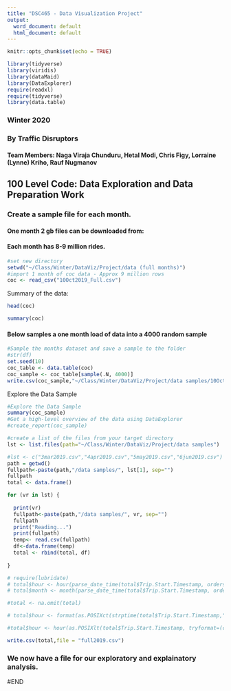 ```yaml
---
title: "DSC465 - Data Visualization Project"
output:
  word_document: default
  html_document: default
---
```


```r
knitr::opts_chunk$set(echo = TRUE)
```

```r
library(tidyverse)
library(viridis)
library(dataMaid)
library(DataExplorer)
require(readxl)
require(tidyverse)
library(data.table)
```

### Winter 2020

### By Traffic Disruptors 
#### Team Members: Naga Viraja Chunduru, Hetal Modi, Chris Figy, Lorraine (Lynne) Kriho, Rauf Nugmanov 

## 100 Level Code: Data Exploration and Data Preparation Work

### Create a sample file for each month.

#### One month 2 gb files can be downloaded from:
#### Each month has 8-9 million rides.

```r
#set new directory
setwd("~/Class/Winter/DataViz/Project/data (full months)")
#import 1 month of coc data - Approx 9 million rows
coc <- read_csv("10Oct2019_Full.csv")
```
Summary of the data:
```r
head(coc)

summary(coc)

```

#### Below samples a one month load of data into a 4000 random sample
```r
#Sample the months dataset and save a sample to the folder
#str(df)
set.seed(10)
coc_table <- data.table(coc)
coc_sample <- coc_table[sample(.N, 4000)]
write.csv(coc_sample,"~/Class/Winter/DataViz/Project/data samples/10Oct2019.csv", row.names = FALSE)
```

Explore the Data Sample
```r
#Explore the Data Sample
summary(coc_sample)
#Get a high-level overview of the data using DataExplorer
#create_report(coc_sample)
```


```r
#create a list of the files from your target directory
lst <- list.files(path="~/Class/Winter/DataViz/Project/data samples")

#lst <- c("3mar2019.csv","4apr2019.csv","5may2019.csv","6jun2019.csv")
path = getwd()
fullpath<-paste(path,"/data samples/", lst[1], sep="")
fullpath
total <- data.frame()

for (vr in lst) {
  
  print(vr)
  fullpath<-paste(path,"/data samples/", vr, sep="")
  fullpath
  print("Reading...")
  print(fullpath)
  temp<- read.csv(fullpath)
  df<-data.frame(temp)
  total <- rbind(total, df)
  
}

# require(lubridate)
# total$hour <- hour(parse_date_time(total$Trip.Start.Timestamp, orders = c("mdy %H:%M:%S %p", "mdy %H:%M")))
# total$month <- month(parse_date_time(total$Trip.Start.Timestamp, orders = c("mdy %H:%M:%S %p", "mdy %H:%M")))

#total <- na.omit(total)

# total$hour <- format(as.POSIXct(strptime(total$Trip.Start.Timestamp,"%m/%d/%Y %H:%M %p",tz="")) ,format = "%H")

#total$hour <- hour(as.POSIXlt(total$Trip.Start.Timestamp, tryformat=(c("%m/%d/%Y %I:%M:%S %p", "%m/%d/%y %H:%M","%m/%d/%Y %H:%M:%S")))  

write.csv(total,file = "full2019.csv")

```

### We now have a file for our exploratory and explainatory analysis.

#END